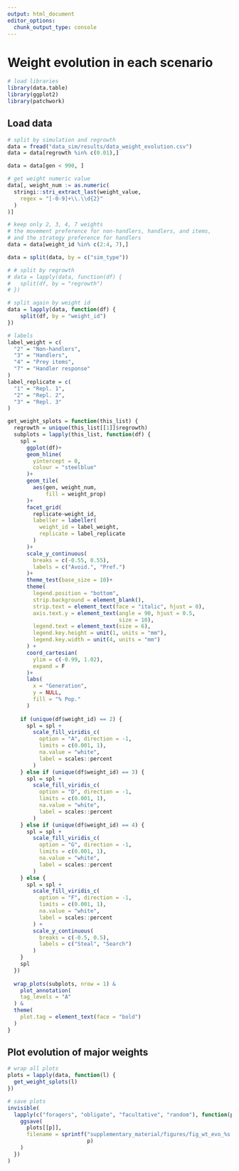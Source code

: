 ```yaml
---
output: html_document
editor_options: 
  chunk_output_type: console
---
```


# Weight evolution in each scenario

```r
# load libraries
library(data.table)
library(ggplot2)
library(patchwork)
```

## Load data

```r
# split by simulation and regrowth
data = fread("data_sim/results/data_weight_evolution.csv")
data = data[regrowth %in% c(0.01),]

data = data[gen < 990, ]

# get weight numeric value
data[, weight_num := as.numeric(
  stringi::stri_extract_last(weight_value,
    regex = "[-0-9]+\\.\\d{2}"
  )
)]

# keep only 2, 3, 4, 7 weights
# the movement preference for non-handlers, handlers, and items,
# and the strategy preference for handlers
data = data[weight_id %in% c(2:4, 7),]

data = split(data, by = c("sim_type"))

# # split by regrowth
# data = lapply(data, function(df) {
#   split(df, by = "regrowth")
# })

# split again by weight id
data = lapply(data, function(df) {
    split(df, by = "weight_id")
})
```

```r
# labels
label_weight = c(
  "2" = "Non-handlers",
  "3" = "Handlers",
  "4" = "Prey items",
  "7" = "Handler response"
)
label_replicate = c(
  "1" = "Repl. 1",
  "2" = "Repl. 2",
  "3" = "Repl. 3"
)

get_weight_splots = function(this_list) {
  regrowth = unique(this_list[[1]]$regrowth)
  subplots = lapply(this_list, function(df) {
    spl = 
      ggplot(df)+
      geom_hline(
        yintercept = 0,
        colour = "steelblue"
      )+
      geom_tile(
        aes(gen, weight_num,
            fill = weight_prop)
      )+
      facet_grid(
        replicate~weight_id,
        labeller = labeller(
          weight_id = label_weight,
          replicate = label_replicate
        )
      )+
      scale_y_continuous(
        breaks = c(-0.55, 0.55),
        labels = c("Avoid.", "Pref.")
      )+
      theme_test(base_size = 10)+
      theme(
        legend.position = "bottom",
        strip.background = element_blank(),
        strip.text = element_text(face = "italic", hjust = 0),
        axis.text.y = element_text(angle = 90, hjust = 0.5,
                                   size = 10),
        legend.text = element_text(size = 6),
        legend.key.height = unit(1, units = "mm"),
        legend.key.width = unit(4, units = "mm")
      ) +
      coord_cartesian(
        ylim = c(-0.99, 1.02),
        expand = F
      )+
      labs(
        x = "Generation",
        y = NULL,
        fill = "% Pop."
      )
    
    if (unique(df$weight_id) == 2) {
      spl = spl +
        scale_fill_viridis_c(
          option = "A", direction = -1,
          limits = c(0.001, 1),
          na.value = "white",
          label = scales::percent
        )
    } else if (unique(df$weight_id) == 3) {
      spl = spl +
        scale_fill_viridis_c(
          option = "D", direction = -1,
          limits = c(0.001, 1),
          na.value = "white",
          label = scales::percent
        )
    } else if (unique(df$weight_id) == 4) {
      spl = spl +
        scale_fill_viridis_c(
          option = "G", direction = -1,
          limits = c(0.001, 1),
          na.value = "white",
          label = scales::percent
        )
    } else {
      spl = spl +
        scale_fill_viridis_c(
          option = "F", direction = -1,
          limits = c(0.001, 1),
          na.value = "white",
          label = scales::percent
        ) +
        scale_y_continuous(
          breaks = c(-0.5, 0.5),
          labels = c("Steal", "Search")
        )
    }
    spl
  })
  
  wrap_plots(subplots, nrow = 1) &
    plot_annotation(
    tag_levels = "A"
  ) &
  theme(
    plot.tag = element_text(face = "bold")
  )
}

```

## Plot evolution of major weights

```r
# wrap all plots
plots = lapply(data, function(l) {
  get_weight_splots(l)
})

# save plots
invisible(
  lapply(c("foragers", "obligate", "facultative", "random"), function(p) {
    ggsave(
      plots[[p]],
      filename = sprintf("supplementary_material/figures/fig_wt_evo_%s.png",
                         p)
    )
  })
)
```

